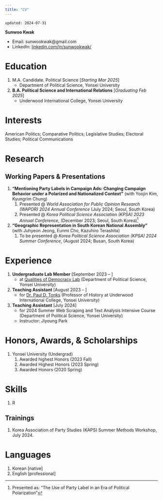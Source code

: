 ```yaml
---
title: "CV"
---
```


`updated: 2024-07-31`

**Sunwoo Kwak**

- Email: sunwookwak@gmail.com
- LinkedIn: [linkedin.com/in/sunwookwak/](https://www.linkedin.com/in/sunwookwak/)

# Education
1. M.A. Candidate. Political Science [*Starting Mar 2025*]
	- Department of Political Science, Yonsei University
2. **B.A. Political Science and International Relations** [*Graduating Feb 2025*]
	- Underwood International College, Yonsei University

# Interests
American Politics; Comparative Politics; Legislative Studies; Electoral Studies; Political Communications

# Research
## Working Papers & Presentations
1. **"Mentioning Party Labels in Campaign Ads: Changing Campaign Behavior under a Polarized and Nationalized Context"** (with Yoojin Kim, Kyungrim Chung)
	1. Presented @ *World Association for Public Opinion Research (WAPOR) 2024 Annual Conference* (July 2024; Seoul, South Korea)
	1. Presented @ *Korea Political Science Association (KPSA) 2023 Annual Conference*, (December 2023; Seoul, South Korea)[^fn.240727.171145]
2. **"Geographic Representation in South Korean National Assembly"** (with Juhyeon Jeong, Eunmi Cho, Kazuhiro Terashita)
	1. To be presented @ *Korea Political Science Association (KPSA) 2024 Summer Conference*, (August 2024; Busan, South Korea)

# Experience
1. **Undergraduate Lab Member** [September 2023 – ]
	- at [Qualities of Democracy Lab](https://www.bk21pol.yonsei.ac.kr/labs/qualities-of-democracy-lab) (Department of Political Science, Yonsei University) 
2. **Teaching Assistant** [August 2023 – ]
	- for [Dr. Paul D. Tonks](https://uic.yonsei.ac.kr/main/academic.asp?mid=m03_01_01&act=view&uid=821&keyword=paul) (Professor of History at Underwood International College, Yonsei University) 
3. **Teaching Assistant** [July 2024]
	- for 2024 Summer Web Scraping and Text Analysis Intensive Course (Department of Political Science, Yonsei University)
	- Instructor: Jiyoung Park

# Honors, Awards, & Scholarships
1. Yonsei University (Undergrad)
	1. Awarded highest Honors (2023 Fall)
	2. Awarded Highest Honors (2023 Spring)
	3. Awarded Honors (2020 Spring)

# Skills
1. R

## Trainings
1. Korea Association of Party Studies (KAPS) Summer Methods Workshop, July 2024.

# Languages
1. Korean [native]
2. English [professional]



[^fn.240727.171145]: Presented as: "The Use of Party Label in an Era of Political Polarization"